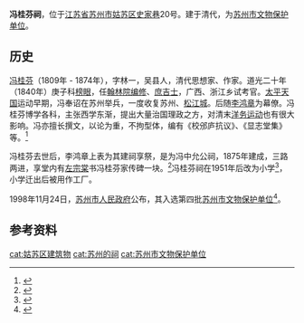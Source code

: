 {{文物保护单位
| 级别 = 县市级
| 省区市 = 苏州市
| 名称 = 冯桂芬祠
| 图片 = 
| 编号 = 第四批
| 分类 = 古建筑
| 时代 = 清
| 所在 = [[苏州市|苏州市]][[姑苏区|姑苏区]]
| 登录 = 1998年
}}

'''冯桂芬祠'''，位于[[江苏省|江苏省]][[苏州市|苏州市]][[姑苏区|姑苏区]][[史家巷|史家巷]]20号。建于清代，为[[苏州市文物保护单位|苏州市文物保护单位]]。

==历史==
[[冯桂芬|冯桂芬]]（1809年 - 1874年），字林一，吴县人，清代思想家、作家。道光二十年（1840年）庚子科[[榜眼|榜眼]]，任[[翰林院编修|翰林院编修]]、[[庶吉士|庶吉士]]，广西、浙江乡试考官。[[太平天国|太平天国]]运动早期，冯奉诏在苏州举兵，一度收复苏州、[[松江城|松江城]]。后随[[李鸿章|李鸿章]]为幕僚。冯桂芬博学各科，主张西学东渐，提出大量治国理政之方，对清末[[洋务运动|洋务运动]]也有很大影响。冯亦擅长撰文，以论为重，不拘型体，编有《校邠庐抗议》、《显志堂集》等。<ref>{{cite book |title=苏州通史 人物卷 （中） |author=《苏州通史》编纂委员会 |publisher=苏州大学出版社 |year=2019 |isbn=978-7-5672-2519-0 |pages=334}}</ref>

冯桂芬去世后，李鸿章上表为其建祠享祭，是为冯中允公祠，1875年建成，三路两进，享堂内有[[左宗棠|左宗棠]]书冯桂芬家传碑一块。<ref>{{cite book|title=品读苏州 5 |author=嵇元 |publisher=作家出版社 |year=2016 |isbn=7-5063-9158-9 |pages=21}}</ref>冯桂芬祠在1951年后改为小学<ref>{{cite book |title=平江区志 上册 |author=苏州市平江区地方志编纂委员会 |publisher=上海社会科学院出版社 |year=2006 |isbn=7-80681-867-7 |pages=1107}}</ref>，小学迁出后被用作工厂。

1998年11月24日，[[苏州市人民政府|苏州市人民政府]]公布，其入选第四批[[苏州市文物保护单位|苏州市文物保护单位]]<ref>{{Cite book|title=苏州通史 中华人民共和国卷 1978-2000|last=苏州通史编纂委员会，王国平|publisher=苏州：[[苏州大学出版社|苏州大学出版社]]|year=2019.03|isbn=978-7-5672-2511-4|pages=649}}</ref>。

==参考资料==
{{refs}}

{{coord|31.31855|N|120.62290|E|display=title}}
{{苏州市文物保护单位}}
{{DEFAULTSORT:fengguifen}}
[[cat:姑苏区建筑物|cat:姑苏区建筑物]]
[[cat:苏州的祠|cat:苏州的祠]]
[[cat:苏州市文物保护单位|cat:苏州市文物保护单位]]